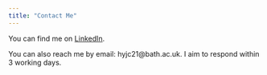 ```yaml
---
title: "Contact Me"
---
```


You can find me on [LinkedIn](https://www.linkedin.com/in/jothur-chim-aa2aa7267/).

You can also reach me by email: hyjc21\@bath.ac.uk. I aim to respond within 3 working days.
